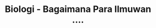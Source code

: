 ---
title: Biologi - Bagaimana Para Ilmuwan ....
description: Terdeteksi akan terjadinya megathrust di dunia bagian Asia Tenggara cukup menggegerkan warga.
image: /banner-2.jpg
category: Pendidikan
---